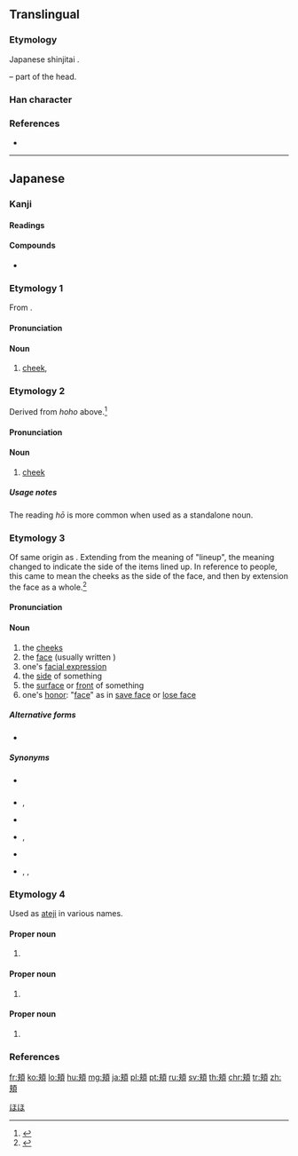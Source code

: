 {{character info/new}}
{{also|頰|颊}}
==Translingual==
{{Han simplified forms|頰|頬|颊}}

===Etymology===
Japanese shinjitai {{Han simp|頰|f=夾|t=夹}}.

{{Han compound|夹|頁|t2=head|ls=psc|c1=p|c2=s}} – part of the head.

===Han character===
{{Han char|rn=181|rad=頁|as=06|sn=15|four=|canj=KTMBC|ids=⿰夹頁}}

===References===
* {{Han ref|kx=1404.071|hdz=74367.161|uh=982C|ud=38956}}

----

==Japanese==

===Kanji===
{{ja-kanji|grade=c|rs=頁06|style=s|kyu=頰}}

====Readings====
{{ja-readings
|goon=[[きょう]] (kyō), {{qualifier|historical}} [[けふ]] (kefu)
|kanon=[[きょう]] (kyō), {{qualifier|historical}} [[けふ]] (kefu)
|kun=[[ほほ]] (hoho), [[ほお]] (hoo), [[つら]] (tsura)
|nanori=[[かわ]] (kawa), [[すえみつ]] (suemitsu), [[すえもと]] (suemoto), [[つら]] (tsura), [[のりみち]] (norimichi), [[ほほ]] (hoho)
}}

====Compounds====
* {{ja-r|頬髭|ほおひげ}}

===Etymology 1===
{{ja-kanjitab|yomi=k|ほほ}}
From {{etyl|ojp|ja|sort=ほほ}}.

====Pronunciation====
{{ja-pron|yomi=k|ほほ|acc=1|acc_ref=DJR}}

====Noun====
{{ja-noun|ほほ}}

# {{lb|ja|anatomy|sort=ほほ}} [[cheek]], {{qualifier|the [[side]] of the [[face]]}}

===Etymology 2===
{{ja-kanjitab|yomi=k|ほお}}
{{IPAchar|[ho̞ho̞] → [ho̞ː]}}

Derived from ''hoho'' above.<ref name="KDJ">{{R:Kokugo Dai Jiten}}</ref>

====Pronunciation====
{{ja-pron|yomi=k|ほお|acc=1|acc_ref=DJR|a=Ja-hoo-cheek.ogg}}

====Noun====
{{ja-noun|ほお|hhira=ほほ}}

# {{lb|ja|anatomy|sort=ほお}} [[cheek]]

=====Usage notes=====
The reading ''hō'' is more common when used as a standalone noun.

===Etymology 3===
{{ja-kanjitab|yomi=k|つら}}
Of same origin as {{m|ja|列||tr=''tsura''|a string or lineup of things}}. Extending from the meaning of "lineup", the meaning changed to indicate the side of the items lined up. In reference to people, this came to mean the cheeks as the side of the face, and then by extension the face as a whole.<ref name="KDJ">{{R:Kokugo Dai Jiten}}</ref>

====Pronunciation====
{{ja-pron|yomi=k|つら|acc=2|acc_ref=DJR}}

====Noun====
{{ja-noun|つら}}

# the [[cheek]]s
# the [[face]] (usually written {{l|ja|面}})
# one's [[facial expression]]
# the [[side]] of something
# the [[surface]] or [[front]] of something
# one's [[honor]]: "[[face]]" as in [[save face]] or [[lose face]]

=====Alternative forms=====
* {{l|ja|面}}

=====Synonyms=====
* {{sense|face of a person}} {{ja-r|顔|かお}}
* {{sense|facial expression}} {{ja-r|顔つき|かおつき}}, {{ja-r|表情|ひょうじょう}}
* {{sense|face, front}} {{ja-r|面|おもて}}
* {{sense|side}} {{ja-r|側}}, {{ja-r|傍ら|かたわら}}
* {{sense|surface, front}} {{ja-r|表|おもて}}
* {{sense|honor}} {{ja-r|体面|たいめん}}, {{ja-r|面目|めんぼく}}, {{ja-r|面子|めんつ}}

===Etymology 4===
Used as [[ateji]] in various names.

====Proper noun====
{{ja-pos|proper|すえみつ}}

# {{given name|male|lang=ja|sort=すえみつ}}

====Proper noun====
{{ja-pos|proper|すえもと}}

# {{given name|male|lang=ja|sort=すえもと}}

====Proper noun====
{{ja-pos|proper|のりみち}}

# {{given name|male|lang=ja|sort=のりみち}}

===References===
<references/>

[[Category:ja:Face|ほほ]]

[[fr:頬]]
[[ko:頬]]
[[lo:頬]]
[[hu:頬]]
[[mg:頬]]
[[ja:頬]]
[[pl:頬]]
[[pt:頬]]
[[ru:頬]]
[[sv:頬]]
[[th:頬]]
[[chr:頬]]
[[tr:頬]]
[[zh:頬]]